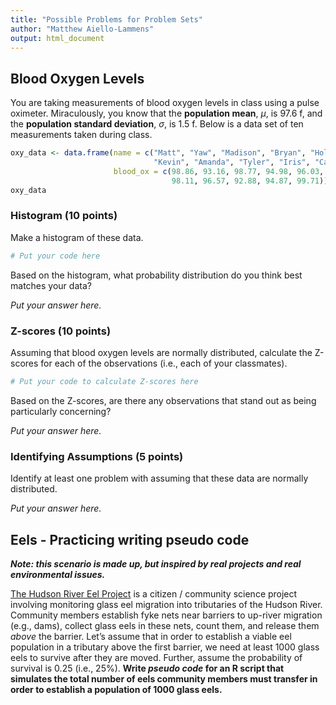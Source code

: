 ```yaml
---
title: "Possible Problems for Problem Sets"
author: "Matthew Aiello-Lammens"
output: html_document
---
```


## Blood Oxygen Levels

You are taking measurements of blood oxygen levels in class using a pulse oximeter. Miraculously, you know that the **population mean**, $\mu$, is 97.6 f, and the **population standard deviation**, $\sigma$, is 1.5 f.
Below is a data set of ten measurements taken during class.

```r
oxy_data <- data.frame(name = c("Matt", "Yaw", "Madison", "Bryan", "Holly", 
                                "Kevin", "Amanda", "Tyler", "Iris", "Catherine"),
                       blood_ox = c(98.86, 93.16, 98.77, 94.98, 96.03,
                                    98.11, 96.57, 92.88, 94.87, 99.71))
oxy_data
```

### Histogram (10 points)

Make a histogram of these data. 


```r
# Put your code here
```

Based on the histogram, what probability distribution do you think best matches your data?

*Put your answer here.*

### Z-scores (10 points)

Assuming that blood oxygen levels are normally distributed, calculate the Z-scores for each of the observations (i.e., each of your classmates).

```r
# Put your code to calculate Z-scores here
```

Based on the Z-scores, are there any observations that stand out as being particularly concerning?

*Put your answer here.*


### Identifying Assumptions (5 points)

Identify at least one problem with assuming that these data are normally distributed.

*Put your answer here.*

## Eels - Practicing writing pseudo code

***Note: this scenario is made up, but inspired by real projects and real environmental issues.*** 

[The Hudson River Eel Project](https://www.dec.ny.gov/lands/49580.html) is a citizen / community science project involving monitoring glass eel migration into tributaries of the Hudson River.
Community members establish fyke nets near barriers to up-river migration (e.g., dams), collect glass eels in these nets, count them, and release them *above* the barrier. 
Let's assume that in order to establish a viable eel population in a tributary above the first barrier, we need at least 1000 glass eels to survive after they are moved.
Further, assume the probability of survival is 0.25 (i.e., 25%). 
**Write *pseudo code* for an R script that simulates the total number of eels community members must transfer in order to establish a population of 1000 glass eels.**